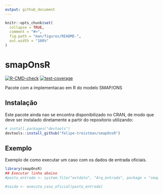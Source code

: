 ```yaml
---
output: github_document
---
```


<!-- README.md is generated from README.Rmd. Please edit that file -->

```r
knitr::opts_chunk$set(
  collapse = TRUE,
  comment = "#>",
  fig.path = "man/figures/README-",
  out.width = "100%"
)
```

# smapOnsR

<!-- badges: start -->
[![R-CMD-check](https://github.com/felipe-treistman/smapOnsR/actions/workflows/R-CMD-check.yaml/badge.svg)](https://github.com/felipe-treistman/smapOnsR/actions/workflows/R-CMD-check.yaml)
[![test-coverage](https://github.com/felipe-treistman/smapOnsR/workflows/test-coverage/badge.svg)](https://github.com/felipe-treistman/smapOnsR/actions/workflows/test-coverage.yaml)
<!-- badges: end -->

Pacote com a implementacao em R do modelo SMAP/ONS

## Instalação

Este pacote ainda nao se encontra disponibilizado no CRAN, de modo que deve ser instalado diretamente a partir do repositorio utilizando:

``` r
# install.packages("devtools")
devtools::install_github("felipe-treistman/smapOnsR")
```

## Exemplo

Exemplo de como executar um caso com os dados de entrada oficiais.

```r
library(smapOnsR)
## Executar linha abaixo
#pasta_entrada <- system.file("extdata", "Arq_entrada", package = "smapOnsR")

#saida <- executa_caso_oficial(pasta_entrada)
```
